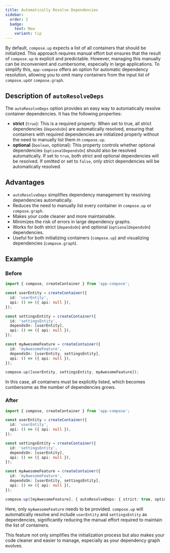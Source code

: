 ```yaml
---
title: Automatically Resolve Dependencies
sidebar:
  order: 2
  badge:
    text: New
    variant: tip
---
```


By default, `compose.up` expects a list of all containers that should be initialized. This approach requires manual effort but ensures that the result of `compose.up` is explicit and predictable. However, managing this manually can be inconvenient and cumbersome, especially in large applications. To simplify this, `app-compose` offers an option for automatic dependency resolution, allowing you to omit many containers from the input list of `compose.up`or `compose.graph`.

## Description of `autoResolveDeps`

The `autoResolveDeps` option provides an easy way to automatically resolve container dependencies. It has the following properties:

- **strict** (`true`): This is a required property. When set to true, all strict dependencies (`dependsOn`) are automatically resolved, ensuring that containers with required dependencies are initialized properly without the need to manually list them in `compose.up`.
- **optional** (`boolean`, optional): This property controls whether optional dependencies (`optionalDependsOn`) should also be resolved automatically. If set to `true`, both strict and optional dependencies will be resolved. If omitted or set to `false`, only strict dependencies will be automatically resolved.

## Advantages

- `autoResolveDeps` simplifies dependency management by resolving dependencies automatically.
- Reduces the need to manually list every container in `compose.up` or `compose.graph`.
- Makes your code cleaner and more maintainable.
- Minimizes the risk of errors in large dependency graphs.
- Works for both strict (`dependsOn`) and optional (`optionalDependsOn`) dependencies.
- Useful for both initializing containers (`compose.up`) and visualizing dependencies (`compose.graph`).

## Example

### Before

```ts
import { compose, createContainer } from 'app-compose';

const userEntity = createContainer({
  id: 'userEntity',
  api: () => ({ api: null }),
});

const settingsEntity = createContainer({
  id: 'settingsEntity',
  dependsOn: [userEntity],
  api: () => ({ api: null }),
});

const myAwesomeFeature = createContainer({
  id: 'myAwesomeFeature',
  dependsOn: [userEntity, settingsEntity],
  api: () => ({ api: null }),
});

compose.up([userEntity, settingsEntity, myAwesomeFeature]);
```

In this case, all containers must be explicitly listed, which becomes cumbersome as the number of dependencies grows.

### After

```ts {20}
import { compose, createContainer } from 'app-compose';

const userEntity = createContainer({
  id: 'userEntity',
  api: () => ({ api: null }),
});

const settingsEntity = createContainer({
  id: 'settingsEntity',
  dependsOn: [userEntity],
  api: () => ({ api: null }),
});

const myAwesomeFeature = createContainer({
  id: 'myAwesomeFeature',
  dependsOn: [userEntity, settingsEntity],
  api: () => ({ api: null }),
});

compose.up([myAwesomeFeature], { autoResolveDeps: { strict: true, optional: true } });
```

Here, only `myAwesomeFeature` needs to be provided. `compose.up` will automatically resolve and include `userEntity` and `settingsEntity` as dependencies, significantly reducing the manual effort required to maintain the list of containers.

This feature not only simplifies the initialization process but also makes your code cleaner and easier to manage, especially as your dependency graph evolves.
